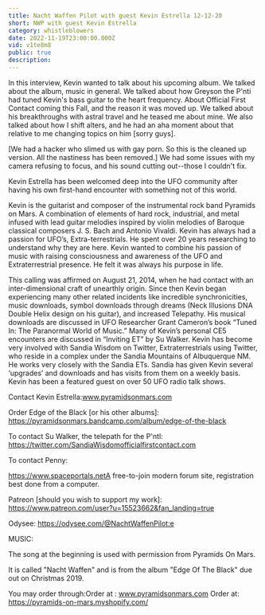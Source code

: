 ```yaml
---
title: Nacht Waffen Pilot with guest Kevin Estrella 12-12-20
short: NWP with guest Kevin Estrella
category: whistleblowers
date: 2022-11-19T23:00:00.000Z
vid: v1te8m8
public: true
description:
---
```

In this interview, Kevin wanted to talk about his upcoming album. We talked about the album, music in general. We talked about how Greyson the P'nti had tuned Kevin's bass guitar to the heart frequency. About Official First Contact coming this Fall, and the reason it was moved up. We talked about his breakthroughs with astral travel and he teased me about mine. We also talked about how I shift alters, and he had an aha moment about that relative to me changing topics on him [sorry guys].

[We had a hacker who slimed us with gay porn. So this is the cleaned up version. All the nastiness has been removed.] We had some issues with my camera refusing to focus, and his sound cutting out--those I couldn't fix.

Kevin Estrella has been welcomed deep into the UFO community after having his own first-hand encounter with something not of this world.

Kevin is the guitarist and composer of the instrumental rock band Pyramids on Mars. A combination of elements of hard rock, industrial, and metal infused with lead guitar melodies inspired by violin melodies of Baroque classical composers J. S. Bach and Antonio Vivaldi. Kevin has always had a passion for UFO’s, Extra-terrestrials. He spent over 20 years researching to understand why they are here. Kevin wanted to combine his passion of music with raising consciousness and awareness of the UFO and Extraterrestrial presence. He felt it was always his purpose in life.

This calling was affirmed on August 21, 2014, when he had contact with an inter-dimensional craft of unearthly origin. Since then Kevin began experiencing many other related incidents like incredible synchronicities, music downloads, symbol downloads through dreams (Neck Illusions DNA Double Helix design on his guitar), and increased Telepathy. His musical downloads are discussed in UFO Researcher Grant Cameron’s book “Tuned In: The Paranormal World of Music.” Many of Kevin’s personal CE5 encounters are discussed in “Inviting ET” by Su Walker. Kevin has become very involved with Sandia Wisdom on Twitter, Extraterrestrials using Twitter, who reside in a complex under the Sandia Mountains of Albuquerque NM. He works very closely with the Sandia ETs. Sandia has given Kevin several ‘upgrades’ and downloads and has visits from them on a weekly basis. Kevin has been a featured guest on over 50 UFO radio talk shows.

Contact Kevin Estrella:www.pyramidsonmars.com

Order Edge of the Black [or his other albums]: https://pyramidsonmars.bandcamp.com/album/edge-of-the-black

To contact Su Walker, the telepath for the P'ntl: https://twitter.com/SandiaWisdomofficialfirstcontact.com

To contact Penny:

https://www.spaceportals.netA free-to-join modern forum site, registration best done from a computer.

Patreon [should you wish to support my work]: https://www.patreon.com/user?u=15523662&fan_landing=true

Odysee: https://odysee.com/@NachtWaffenPilot:e

MUSIC:

The song at the beginning is used with permission from Pyramids On Mars.

It is called "Nacht Waffen" and is from the album "Edge Of The Black" due out on Christmas 2019.

You may order through:Order at : www.pyramidsonmars.com Order at: https://pyramids-on-mars.myshopify.com/
